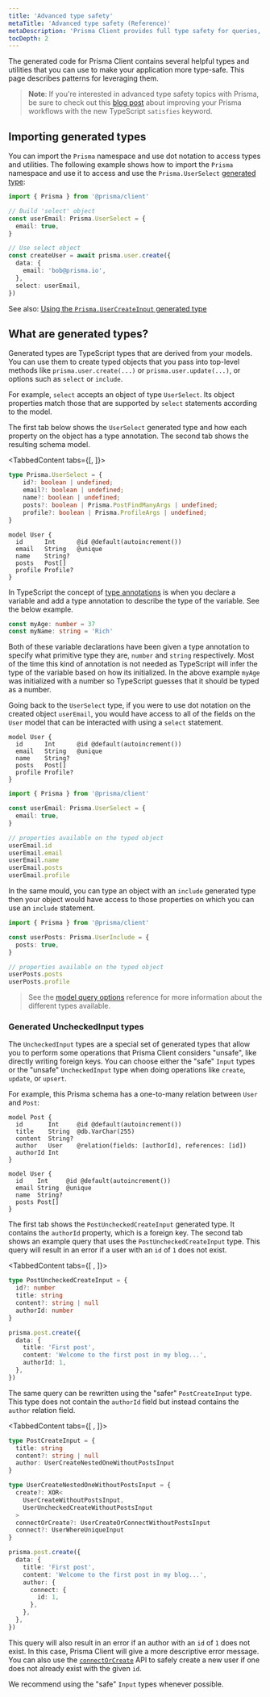 ```yaml
---
title: 'Advanced type safety'
metaTitle: 'Advanced type safety (Reference)'
metaDescription: 'Prisma Client provides full type safety for queries, even for partial queries or included relations. This page explains how to leverage the generated types and utilities.'
tocDepth: 2
---
```


<TopBlock>

The generated code for Prisma Client contains several helpful types and utilities that you can use to make your application more type-safe. This page describes patterns for leveraging them.

</TopBlock>

> **Note**: If you're interested in advanced type safety topics with Prisma, be sure to check out this [blog post](https://www.prisma.io/blog/satisfies-operator-ur8ys8ccq7zb) about improving your Prisma workflows with the new TypeScript `satisfies` keyword.

## Importing generated types

You can import the `Prisma` namespace and use dot notation to access types and utilities. The following example shows how to import the `Prisma` namespace and use it to access and use the `Prisma.UserSelect` [generated type](#what-are-generated-types):

```ts
import { Prisma } from '@prisma/client'

// Build 'select' object
const userEmail: Prisma.UserSelect = {
  email: true,
}

// Use select object
const createUser = await prisma.user.create({
  data: {
    email: 'bob@prisma.io',
  },
  select: userEmail,
})
```

See also: [Using the `Prisma.UserCreateInput` generated type](/concepts/components/prisma-client/crud#create-a-single-record-using-generated-types)

## What are generated types?

Generated types are TypeScript types that are derived from your models. You can use them to create typed objects that you pass into top-level methods like `prisma.user.create(...)` or `prisma.user.update(...)`, or options such as `select` or `include`.

For example, `select` accepts an object of type `UserSelect`. Its object properties match those that are supported by `select` statements according to the model.

The first tab below shows the `UserSelect` generated type and how each property on the object has a type annotation. The second tab shows the resulting schema model.

<TabbedContent tabs={[<FileWithIcon text="Generated type" icon="code"/>, <FileWithIcon text="Model" icon="prisma"/>]}>

<tab>

```ts
type Prisma.UserSelect = {
    id?: boolean | undefined;
    email?: boolean | undefined;
    name?: boolean | undefined;
    posts?: boolean | Prisma.PostFindManyArgs | undefined;
    profile?: boolean | Prisma.ProfileArgs | undefined;
}
```

</tab>

<tab>

```prisma
model User {
  id      Int      @id @default(autoincrement())
  email   String   @unique
  name    String?
  posts   Post[]
  profile Profile?
}
```

</tab>

</TabbedContent>

In TypeScript the concept of [type annotations](https://www.typescriptlang.org/docs/handbook/2/everyday-types.html#type-annotations-on-variables) is when you declare a variable and add a type annotation to describe the type of the variable. See the below example.

```ts
const myAge: number = 37
const myName: string = 'Rich'
```

Both of these variable declarations have been given a type annotation to specify what primitive type they are, `number` and `string` respectively. Most of the time this kind of annotation is not needed as TypeScript will infer the type of the variable based on how its initialized. In the above example `myAge` was initialized with a number so TypeScript guesses that it should be typed as a number.

Going back to the `UserSelect` type, if you were to use dot notation on the created object `userEmail`, you would have access to all of the fields on the `User` model that can be interacted with using a `select` statement.

```prisma
model User {
  id      Int      @id @default(autoincrement())
  email   String   @unique
  name    String?
  posts   Post[]
  profile Profile?
}
```

```ts
import { Prisma } from '@prisma/client'

const userEmail: Prisma.UserSelect = {
  email: true,
}

// properties available on the typed object
userEmail.id
userEmail.email
userEmail.name
userEmail.posts
userEmail.profile
```

In the same mould, you can type an object with an `include` generated type then your object would have access to those properties on which you can use an `include` statement.

```ts
import { Prisma } from '@prisma/client'

const userPosts: Prisma.UserInclude = {
  posts: true,
}

// properties available on the typed object
userPosts.posts
userPosts.profile
```

> See the [model query options](/reference/api-reference/prisma-client-reference#model-query-options) reference for more information about the different types available.

### Generated <inlinecode>UncheckedInput</inlinecode> types

The `UncheckedInput` types are a special set of generated types that allow you to perform some operations that Prisma Client considers "unsafe", like directly writing foreign keys. You can choose either the "safe" `Input` types or the "unsafe" `UncheckedInput` type when doing operations like `create`, `update`, or `upsert`.

For example, this Prisma schema has a one-to-many relation between `User` and `Post`:

```prisma
model Post {
  id       Int     @id @default(autoincrement())
  title    String  @db.VarChar(255)
  content  String?
  author   User    @relation(fields: [authorId], references: [id])
  authorId Int
}

model User {
  id    Int     @id @default(autoincrement())
  email String  @unique
  name  String?
  posts Post[]
}
```

The first tab shows the `PostUncheckedCreateInput` generated type. It contains the `authorId` property, which is a foreign key. The second tab shows an example query that uses the `PostUncheckedCreateInput` type. This query will result in an error if a user with an `id` of `1` does not exist.

<TabbedContent tabs={[ <FileWithIcon text="Generated type" icon="code"/>, <FileWithIcon text="Example query" icon="code"/>]}>

<tab>

```ts
type PostUncheckedCreateInput = {
  id?: number
  title: string
  content?: string | null
  authorId: number
}
```

</tab>
<tab>

```ts
prisma.post.create({
  data: {
    title: 'First post',
    content: 'Welcome to the first post in my blog...',
    authorId: 1,
  },
})
```

</tab>

</TabbedContent>

The same query can be rewritten using the "safer" `PostCreateInput` type. This type does not contain the `authorId` field but instead contains the `author` relation field.

<TabbedContent tabs={[ <FileWithIcon text="Generated type" icon="code"/>, <FileWithIcon text="Example query" icon="code"/>]}>

<tab>

```ts
type PostCreateInput = {
  title: string
  content?: string | null
  author: UserCreateNestedOneWithoutPostsInput
}

type UserCreateNestedOneWithoutPostsInput = {
  create?: XOR<
    UserCreateWithoutPostsInput,
    UserUncheckedCreateWithoutPostsInput
  >
  connectOrCreate?: UserCreateOrConnectWithoutPostsInput
  connect?: UserWhereUniqueInput
}
```

</tab>
<tab>

```ts
prisma.post.create({
  data: {
    title: 'First post',
    content: 'Welcome to the first post in my blog...',
    author: {
      connect: {
        id: 1,
      },
    },
  },
})
```

</tab>

</TabbedContent>

This query will also result in an error if an author with an `id` of `1` does not exist. In this case, Prisma Client will give a more descriptive error message. You can also use the [`connectOrCreate`](../../../../reference/api-reference/prisma-client-reference#connectorcreate) API to safely create a new user if one does not already exist with the given `id`.

We recommend using the "safe" `Input` types whenever possible.
